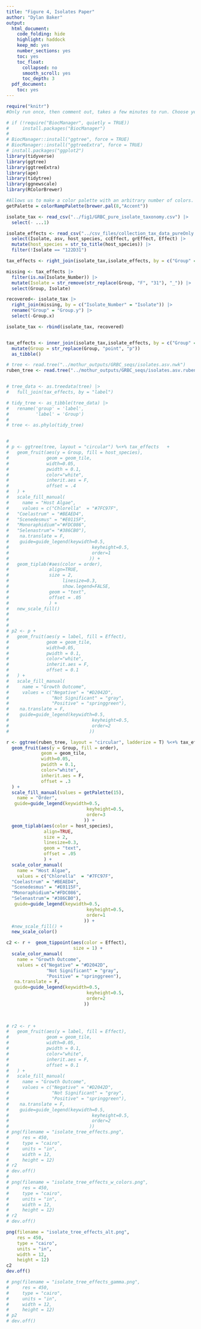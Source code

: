 ```yaml
---
title: "Figure 4, Isolates Paper"
author: "Dylan Baker"
output:
  html_document:
    code_folding: hide
    highlight: haddock
    keep_md: yes
    number_sections: yes
    toc: yes
    toc_float:
      collapsed: no
      smooth_scroll: yes
      toc_depth: 3
  pdf_document:
    toc: yes
---
```


```r
require("knitr")
#Only run once, then comment out, takes a few minutes to run. Choose yes and all for updates to packages

# if (!require("BiocManager", quietly = TRUE))
#     install.packages("BiocManager")
# 
# BiocManager::install("ggtree", force = TRUE)
# BiocManager::install("ggtreeExtra", force = TRUE)
# install.packages("ggplot2")
library(tidyverse)
library(ggtree)
library(ggtreeExtra)
library(ape)
library(tidytree)
library(ggnewscale)
library(RColorBrewer)

#Allows us to make a color palette with an arbitrary number of colors.
getPalette = colorRampPalette(brewer.pal(8,"Accent"))
```

```r
isolate_tax <- read_csv("../fig1/GRBC_pure_isolate_taxonomy.csv") |>
  select(- ...1)

isolate_effects <- read_csv("../csv_files/collection_tax_data_pureOnly.csv") |>
  select(Isolate, asv, host_species, ccEffect, grEffect, Effect) |>
  mutate(host_species = str_to_title(host_species)) |>
  filter(!Isolate == "122D31")

tax_effects <- right_join(isolate_tax,isolate_effects, by = c("Group" = "Isolate"))

missing <- tax_effects |>
  filter(is.na(Isolate_Number)) |>
  mutate(Isolate = str_remove(str_replace(Group, "F", "31"), "_")) |>
  select(Group, Isolate)

recovered<- isolate_tax |>
  right_join(missing, by = c("Isolate_Number" = "Isolate")) |>
  rename("Group" = "Group.y") |>
  select(-Group.x)

isolate_tax <- rbind(isolate_tax, recovered)


tax_effects <- inner_join(isolate_tax,isolate_effects, by = c("Group" = "Isolate", "asv", "host_species")) |>
  mutate(Group = str_replace(Group, "point", "p"))
  as_tibble()

# tree <- read.tree("../mothur_outputs/GRBC_seqs/isolates.asv.nwk") 
ruben_tree <- read.tree("../mothur_outputs/GRBC_seqs/isolates.asv.ruben.nwk")


# tree_data <- as.treedata(tree) |>
#   full_join(tax_effects, by = "label") 

# tidy_tree <- as_tibble(tree_data) |>
#   rename('group' = 'label',
#          'label' = 'Group')
# 
# tree <- as.phylo(tidy_tree)


# 
# p <- ggtree(tree, layout = "circular") %<+% tax_effects   +
#   geom_fruit(aes(y = Group, fill = host_species),
#              geom = geom_tile,
#              width=0.05,
#              pwidth = 0.1,
#              color="white",
#              inherit.aes = F,
#              offset = .4
#   ) +
#   scale_fill_manual(
#     name = "Host Algae",
#     values = c("Chlorella"  = "#7FC97F",
#   "Coelastrum" = "#BEAED4",
#   "Scenedesmus" = "#E0115F",
#   "Monoraphidium"="#FDC086",
#   "Selenastrum"= "#386CB0"),
#    na.translate = F,
#    guide=guide_legend(keywidth=0.5,
#                               keyheight=0.5,
#                               order=1
#                              )) +
#   geom_tiplab(#aes(color = order),
#               align=TRUE,
#               size = 2,
#                    linesize=0.3,
#                    show.legend=FALSE,
#               geom = "text",
#               offset = .05
#               ) +
#   new_scale_fill()
#   
#   
# 
# p2 <- p + 
#   geom_fruit(aes(y = label, fill = Effect),
#              geom = geom_tile,
#              width=0.05,
#              pwidth = 0.1,
#              color="white",
#              inherit.aes = F,
#              offset = 0.1
#   ) +
#   scale_fill_manual(
#     name = "Growth Outcome",
#     values = c("Negative" = "#D2042D",
#                "Not Significant" = "gray", 
#                "Positive" = "springgreen"),
#    na.translate = F,
#    guide=guide_legend(keywidth=0.5,
#                               keyheight=0.5,
#                               order=2
#                              ))

r <- ggtree(ruben_tree, layout = "circular", ladderize = T) %<+% tax_effects   +
  geom_fruit(aes(y = Group, fill = order),
             geom = geom_tile,
             width=0.05,
             pwidth = 0.1,
             color="white",
             inherit.aes = F,
             offset = .3
  ) +
  scale_fill_manual(values = getPalette(15),
    name = "Order",
   guide=guide_legend(keywidth=0.5,
                              keyheight=0.5,
                              order=3
                             )) +
  geom_tiplab(aes(color = host_species),
              align=TRUE,
              size = 2,
              linesize=0.3,
              geom = "text",
              offset = .05
              ) +
  scale_color_manual(
    name = "Host Algae",
    values = c("Chlorella"  = "#7FC97F",
  "Coelastrum" = "#BEAED4",
  "Scenedesmus" = "#E0115F",
  "Monoraphidium"="#FDC086",
  "Selenastrum"= "#386CB0"),
   guide=guide_legend(keywidth=0.5,
                              keyheight=0.5,
                              order=1
                             )) +
  #new_scale_fill() +
  new_scale_color()

c2 <- r +  geom_tippoint(aes(color = Effect),
                         size = 1) +
  scale_color_manual(
    name = "Growth Outcome",
    values = c("Negative" = "#D2042D",
               "Not Significant" = "gray", 
               "Positive" = "springgreen"),
   na.translate = F,
   guide=guide_legend(keywidth=0.5,
                              keyheight=0.5,
                              order=2
                             )) 
  
  

# r2 <- r + 
#   geom_fruit(aes(y = label, fill = Effect),
#              geom = geom_tile,
#              width=0.05,
#              pwidth = 0.1,
#              color="white",
#              inherit.aes = F,
#              offset = 0.1
#   ) +
#   scale_fill_manual(
#     name = "Growth Outcome",
#     values = c("Negative" = "#D2042D",
#                "Not Significant" = "gray", 
#                "Positive" = "springgreen"),
#    na.translate = F,
#    guide=guide_legend(keywidth=0.5,
#                               keyheight=0.5,
#                               order=2
#                              ))
# png(filename = "isolate_tree_effects.png",
#     res = 450,
#     type = "cairo",
#     units = "in",
#     width = 12,
#     height = 12)
# r2
# dev.off()
# 
# png(filename = "isolate_tree_effects_w_colors.png",
#     res = 450,
#     type = "cairo",
#     units = "in",
#     width = 12,
#     height = 12)
# r2
# dev.off()

png(filename = "isolate_tree_effects_alt.png",
    res = 450,
    type = "cairo",
    units = "in",
    width = 12,
    height = 12)
c2
dev.off()

# png(filename = "isolate_tree_effects_gamma.png",
#     res = 450,
#     type = "cairo",
#     units = "in",
#     width = 12,
#     height = 12)
# p2
# dev.off()
```